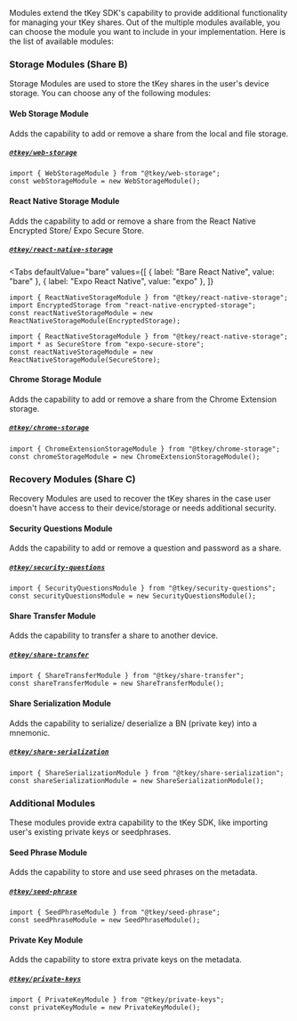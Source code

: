 
Modules extend the tKey SDK's capability to provide additional functionality for managing your tKey
shares. Out of the multiple modules available, you can choose the module you want to include in your
implementation. Here is the list of available modules:

### Storage Modules (Share B)

Storage Modules are used to store the tKey shares in the user's device storage. You can choose any
of the following modules:

#### Web Storage Module

Adds the capability to add or remove a share from the local and file storage.

##### [`@tkey/web-storage`](https://www.npmjs.com/package/@tkey/web-storage)

```tsx
import { WebStorageModule } from "@tkey/web-storage";
const webStorageModule = new WebStorageModule();
```

#### React Native Storage Module

Adds the capability to add or remove a share from the React Native Encrypted Store/ Expo Secure
Store.

##### [`@tkey/react-native-storage`](https://www.npmjs.com/package/@tkey/react-native-storage)

<Tabs
  defaultValue="bare"
  values={[
    { label: "Bare React Native", value: "bare" },
    { label: "Expo React Native", value: "expo" },
  ]}
>

<TabItem value="bare">

```tsx
import { ReactNativeStorageModule } from "@tkey/react-native-storage";
import EncryptedStorage from "react-native-encrypted-storage";
const reactNativeStorageModule = new ReactNativeStorageModule(EncryptedStorage);
```

</TabItem>

<TabItem value="expo">

```tsx
import { ReactNativeStorageModule } from "@tkey/react-native-storage";
import * as SecureStore from "expo-secure-store";
const reactNativeStorageModule = new ReactNativeStorageModule(SecureStore);
```

</TabItem>

</Tabs>

#### Chrome Storage Module

Adds the capability to add or remove a share from the Chrome Extension storage.

##### [`@tkey/chrome-storage`](https://www.npmjs.com/package/@tkey/chrome-storage)

```tsx
import { ChromeExtensionStorageModule } from "@tkey/chrome-storage";
const chromeStorageModule = new ChromeExtensionStorageModule();
```

### Recovery Modules (Share C)

Recovery Modules are used to recover the tKey shares in the case user doesn't have access to their
device/storage or needs additional security.

#### Security Questions Module

Adds the capability to add or remove a question and password as a share.

##### [`@tkey/security-questions`](https://www.npmjs.com/package/@tkey/security-questions)

```tsx
import { SecurityQuestionsModule } from "@tkey/security-questions";
const securityQuestionsModule = new SecurityQuestionsModule();
```

#### Share Transfer Module

Adds the capability to transfer a share to another device.

##### [`@tkey/share-transfer`](https://www.npmjs.com/package/@tkey/share-transfer)

```tsx
import { ShareTransferModule } from "@tkey/share-transfer";
const shareTransferModule = new ShareTransferModule();
```

#### Share Serialization Module

Adds the capability to serialize/ deserialize a BN (private key) into a mnemonic.

##### [`@tkey/share-serialization`](https://www.npmjs.com/package/@tkey/share-serialization)

```tsx
import { ShareSerializationModule } from "@tkey/share-serialization";
const shareSerializationModule = new ShareSerializationModule();
```

### Additional Modules

These modules provide extra capability to the tKey SDK, like importing user's existing private keys
or seedphrases.

#### Seed Phrase Module

Adds the capability to store and use seed phrases on the metadata.

##### [`@tkey/seed-phrase`](https://www.npmjs.com/package/@tkey/seed-phrase)

```tsx
import { SeedPhraseModule } from "@tkey/seed-phrase";
const seedPhraseModule = new SeedPhraseModule();
```

#### Private Key Module

Adds the capability to store extra private keys on the metadata.

##### [`@tkey/private-keys`](https://www.npmjs.com/package/@tkey/private-keys)

```tsx
import { PrivateKeyModule } from "@tkey/private-keys";
const privateKeyModule = new PrivateKeyModule();
```
